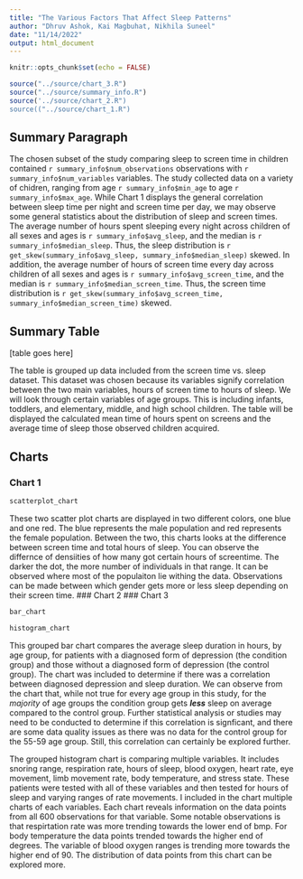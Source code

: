 ```yaml
---
title: "The Various Factors That Affect Sleep Patterns"
author: "Dhruv Ashok, Kai Magbuhat, Nikhila Suneel"
date: "11/14/2022"
output: html_document
---
```


```r
knitr::opts_chunk$set(echo = FALSE)
```

```r
source("../source/chart_3.R")
source("../source/summary_info.R")
source('../source/chart_2.R")
source(("../source/chart_1.R")
```

## Summary Paragraph
The chosen subset of the study comparing sleep to screen time in children contained `r summary_info$num_observations` observations with `r summary_info$num_variables` variables. The study collected data on a variety of chidren, ranging from age `r summary_info$min_age` to age `r summary_info$max_age`. While Chart 1 displays the general correlation between sleep time per night and screen time per day, we may observe some general statistics about the distribution of sleep and screen times.
The average number of hours spent sleeping every night across children of all sexes and ages is `r summary_info$avg_sleep`, and the median is `r summary_info$median_sleep`. Thus, the sleep distribution is `r get_skew(summary_info$avg_sleep, summary_info$median_sleep)` skewed.
In addition, the average number of hours of screen time every day across children of all sexes and ages is `r summary_info$avg_screen_time`, and the median is `r summary_info$median_screen_time`. Thus, the screen time distribution is `r get_skew(summary_info$avg_screen_time, summary_info$median_screen_time)` skewed.

## Summary Table
[table goes here]

The table is grouped up data included from the screen time vs. sleep dataset. This dataset was chosen because its variables signify correlation between the two main variables, hours of screen time to hours of sleep. We will look through certain variables of age groups. This is including infants, toddlers, and elementary, middle, and high school children. The table will be displayed the calculated mean time of hours spent on screens and the average time of sleep those observed children acquired. 

## Charts
### Chart 1
```r
scatterplot_chart
```
These two scatter plot charts are displayed in two different colors, one blue and one red. The blue represents the male population and red represents the female population. Between the two, this charts looks at the difference between screen time and total hours of sleep. You can observe the differnce of densiities of how many got certain hours of screentime. The darker the dot, the more number of individuals in that range. It can be observed where most of the populaiton lie withing the data. Observations can be made between which gender gets more or less sleep depending on their screen time. 
### Chart 2
### Chart 3
```r
bar_chart
```
```r
histogram_chart
```

This grouped bar chart compares the average sleep duration in hours, by age group, for patients with a diagnosed form of depression (the condition group) and those without a diagnosed form of depression (the control group). The chart was included to determine if there was a correlation between diagnosed depression and sleep duration. We can observe from the chart that, while not true for every age group in this study, for the *majority* of age groups the condition group gets _**less**_ sleep on average compared to the control group. Further statistical analysis or studies may need to be conducted to determine if this correlation is signficant, and there are some data quality issues as there was no data for the control group for the 55-59 age group. Still, this correlation can certainly be explored further.

The grouped histogram chart is comparing multiple variables. It includes snoring range, respiration rate, hours of sleep, blood oxygen, heart rate, eye movement, limb movement rate, body temperature, and stress state. These patients were tested with all of these variables and then tested for hours of sleep and varying ranges of rate movements. I included in the chart multiple charts of each variables. Each chart reveals information on the data points
from all 600 observations for that variable. Some notable observations is that respirtation rate was more trending towards the lower end of bmp. For body temperature the data points trended towards the higher end of degrees. The variable of blood oxygen ranges is trending more towards the higher end of 90. 
The distribution of data points from this chart can be explored more. 
